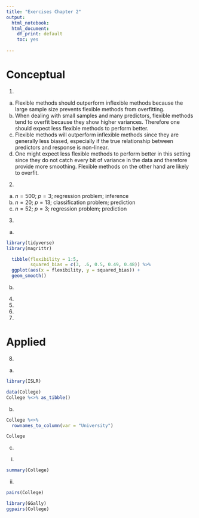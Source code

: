 ```yaml
---
title: "Exercises Chapter 2"
output:
  html_notebook:
  html_document:
    df_print: default
    toc: yes
  
---
```


# Conceptual

(@)
(a) Flexible methods should outperform inflexible methods because the large sample size prevents flexible methods from overfitting.
(b) When dealing with small samples and many predictors, flexible methods tend to overfit because they show higher variances. Therefore one should expect less flexible methods to perform better.
(c) Flexible methods will outperform inflexible methods since they are generally less biased, especially if the true relationship between predictors and response is non-linear.
(d) One might expect less flexible methods to perform better in this setting since they do not catch every bit of variance in the data and therefore provide more smoothing. Flexible methods on the other hand are likely to overfit.
    
(@)
(a) $n = 500$; $p = 3$; regression problem; inference
(b) $n = 20$; $p = 13$; classification problem; prediction
(c) $n = 52$; $p = 3$; regression problem; prediction

(@)
(a) 
```r
library(tidyverse)
library(magrittr)

  tibble(flexibility = 1:5,
         squared_bias = c(3, .6, 0.5, 0.49, 0.48)) %>% 
  ggplot(aes(x = flexibility, y = squared_bias)) +
  geom_smooth()
```

(b) 

(@)

(@)

(@)

(@)


# Applied
(@)
(a)
```r
library(ISLR)

data(College)
College %<>% as_tibble()
```
(b)
```r
College %<>%
  rownames_to_column(var = "University")

College
```

(c)

i.
```r
summary(College)
```

ii.
```r
pairs(College)

library(GGally)
ggpairs(College)
```

